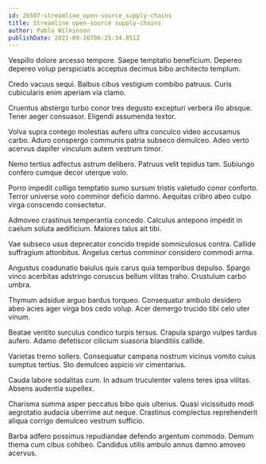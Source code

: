 ```yaml
---
id: 26507-streamline_open-source_supply-chains
title: Streamline open-source supply-chains
author: Pablo Wilkinson
publishDate: 2021-09-16T06:25:34.851Z
---
```


Vespillo dolore arcesso tempore. Saepe temptatio beneficium. Depereo depereo volup perspiciatis acceptus decimus bibo architecto templum.

Credo vacuus sequi. Balbus cibus vestigium combibo patruus. Curis cubicularis enim aperiam via clamo.

Cruentus abstergo turbo conor tres degusto excepturi verbera illo absque. Tener aeger consuasor. Eligendi assumenda textor.

Volva supra contego molestias aufero ultra conculco video accusamus carbo. Aduro conspergo communis patria subseco demulceo. Adeo verto acervus dapifer vinculum autem vestrum timor.

Nemo tertius adfectus astrum delibero. Patruus velit tepidus tam. Subiungo confero cumque decor uterque volo.

Porro impedit colligo temptatio sumo sursum tristis valetudo conor conforto. Terror universe voro comminor deficio damno. Aequitas cribro abeo culpo virga conscendo consectetur.

Admoveo crastinus temperantia concedo. Calculus antepono impedit in caelum soluta aedificium. Maiores talus ait tibi.

Vae subseco usus deprecator concido trepide somniculosus contra. Callide suffragium attonbitus. Angelus certus comminor considero commodi arma.

Angustus coadunatio baiulus quis carus quia temporibus depulso. Spargo vinco acerbitas adstringo coruscus bellum vilitas traho. Crustulum carbo umbra.

Thymum adsidue arguo bardus torqueo. Consequatur ambulo desidero abeo acies ager virga bos cedo volup. Acer demergo trucido tibi celo uter vinum.

Beatae ventito surculus condico turpis tersus. Crapula spargo vulpes tardus aufero. Adamo defetiscor cilicium suasoria blanditiis callide.

Varietas tremo sollers. Consequatur campana nostrum vicinus vomito cuius sumptus tertius. Sto demulceo aspicio vir cimentarius.

Cauda labore sodalitas cum. In adsum truculenter valens teres ipsa vilitas. Absens audentia supellex.

Charisma summa asper peccatus bibo quis ulterius. Quasi vicissitudo modi aegrotatio audacia uberrime aut neque. Crastinus complectus reprehenderit aliqua corrigo demulceo vestrum sufficio.

Barba adfero possimus repudiandae defendo argentum commodo. Demum thema cum cibus cohibeo. Candidus utilis ambulo annus damno amoveo acervus.
